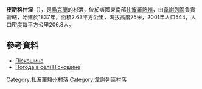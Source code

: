 {{coord|47|8|17|N|34|47|33|E|scale:100000|display=title}}

'''皮斯科什涅'''（{{lang-uk|Піскошине}}），是[[烏克蘭|烏克蘭]]的村落，位於該國東南部[[扎波羅熱州|扎波羅熱州]]，由[[韋謝列區|韋謝列區]]負責管轄，始建於1837年，面積2.63平方公里，海拔高度75米，2001年人口544，人口密度每平方公里206.8人。

==參考資料==
*[http://w1.c1.rada.gov.ua/pls/z7502/A005?rdat1=05.05.2011&rf7571=12037 Піскошине]
* [http://weather.in.ua/ua/zaporozhskaja/20721 Погода в селі Піскошине] {{Wayback|url=http://weather.in.ua/ua/zaporozhskaja/20721 |date=20111220043036 }}

[[Category:扎波羅熱州村落|Category:扎波羅熱州村落]]
[[Category:韋謝列區村落|Category:韋謝列區村落]]


{{Zaporizhia-geo-stub}}